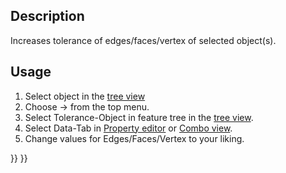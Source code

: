 <languages/>
{{Docnav
|[[OpenSCAD_ResizeMeshFeature|Resize Mesh Feature]]
|[[OpenSCAD_Edgestofaces|Convert Edges To Faces]]
|[[OpenSCAD_Workbench|OpenSCAD]]
|IconL=OpenSCAD_ResizeMeshFeature.svg
|IconR=OpenSCAD_Edgestofaces.svg
|IconC=Workbench_OpenSCAD.svg
}}

{{GuiCommand
|Name=OpenSCAD IncreaseTolerance‏‎Feature
|MenuLocation=OpenSCAD → Increase Tolerance Feature‏‎
|Workbenches=[[OpenSCAD_Workbench|OpenSCAD]]
}}

==Description== 

Increases tolerance of edges/faces/vertex of selected object(s).

==Usage== 

# Select object in the [[Tree_view|tree view]]
# Choose {{KEY| OpenSCAD}}  →  {{KEY|[[Image:OpenSCAD_IncreaseToleranceFeature.svg|24px]] Increase Tolerance Feature}} from the top menu.
# Select Tolerance-Object in feature tree in the [[Tree_view|tree view]].
# Select Data-Tab in [[Property_editor|Property editor]] or [[Combo_view|Combo view]].
# Change values for Edges/Faces/Vertex to your liking.


{{Docnav
|[[OpenSCAD_ResizeMeshFeature|Resize Mesh Feature]]
|[[OpenSCAD_Edgestofaces|Convert Edges To Faces]]
|[[OpenSCAD_Workbench|OpenSCAD]]
|IconL=OpenSCAD_ResizeMeshFeature.svg
|IconR=OpenSCAD_Edgestofaces.svg
|IconC=Workbench_OpenSCAD.svg
}}

{{OpenSCAD_Tools_navi{{#translation:}}}}
{{Userdocnavi{{#translation:}}}}